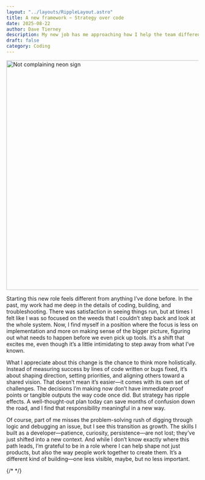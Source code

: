 ```yaml
---
layout: "../layouts/RippleLayout.astro"
title: A new framework ~ Strategy over code
date: 2025-08-22
author: Dave Tierney
description: My new job has me approaching how I help the team differently.
draft: false
category: Coding
---
```



<Image
  src={notComplaining}
  alt="Not complaining neon sign"
  height="600"
  width="1200"
/>

Starting this new role feels different from anything I’ve done before. In the past, my work had me deep in the details of coding, building, and troubleshooting. There was satisfaction in seeing things run, but at times I felt like I was so focused on the weeds that I couldn’t step back and look at the whole system. Now, I find myself in a position where the focus is less on implementation and more on making sense of the bigger picture, figuring out what needs to happen before we even pick up tools. It’s a shift that excites me, even though it’s a little intimidating to step away from what I’ve known.

What I appreciate about this change is the chance to think more holistically. Instead of measuring success by lines of code written or bugs fixed, it’s about shaping direction, setting priorities, and aligning others toward a shared vision. That doesn’t mean it’s easier—it comes with its own set of challenges. The decisions I’m making now don’t have immediate proof points or tangible outputs the way code once did. But strategy has ripple effects. A well-thought-out plan today can save months of confusion down the road, and I find that responsibility meaningful in a new way.

Of course, part of me misses the problem-solving rush of digging through logic and debugging an issue, but I see this transition as growth. The skills I built as a developer—patience, curiosity, persistence—are not lost; they’ve just shifted into a new context. And while I don’t know exactly where this path leads, I’m grateful to be in a role where I can help shape not just products, but also the way people work together to create them. It’s a different kind of building—one less visible, maybe, but no less important.

{/* <a href="" target="_blank" rel="noopener" className="whitespace-nowrap underline decoration-neon transition hover:text-neon"></a> */}
